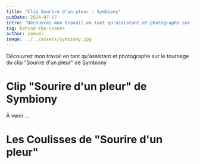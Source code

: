 ```yaml
---
title: "Clip Sourire d'un pleur - Symbiony"
pubDate: 2024-07-17
intro: "Découvrez mon travail en tant qu'assistant et photographe sur le tournage du clip Sourire d'un pleur de Symbiony"
tag: behind-the-scenes
author: samuel
image: ../../assets/symbiony.jpg
---
```



Découvrez mon travail en tant qu'assistant et photographe sur le tournage du clip "Sourire d'un pleur" de Symbiony

# Clip "Sourire d'un pleur" de Symbiony
À venir ...

# Les Coulisses de "Sourire d'un pleur"

<ImageGallery folder="xxcent-sourire" />